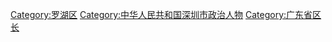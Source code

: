 [[Category:罗湖区|Category:罗湖区]]
[[Category:中华人民共和国深圳市政治人物|Category:中华人民共和国深圳市政治人物]]
[[Category:广东省区长|Category:广东省区长]]